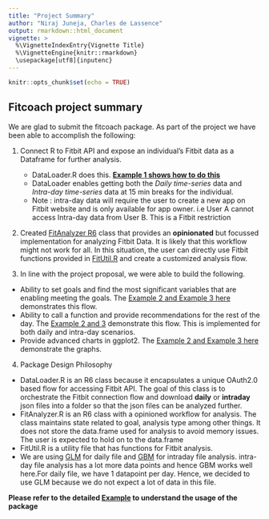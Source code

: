 ---
title: "Project Summary"
author: "Niraj Juneja, Charles de Lassence"
output: rmarkdown::html_document
vignette: >
  %\VignetteIndexEntry{Vignette Title}
  %\VignetteEngine{knitr::rmarkdown}
  \usepackage[utf8]{inputenc}
---

```{r setup, include=FALSE}
knitr::opts_chunk$set(echo = TRUE)
```

## Fitcoach project summary

We are glad to submit the fitcoach package. As part of the project we have been able to accomplish the following:

1. Connect R to Fitbit API and expose an individual’s Fitbit data as a Dataframe for further analysis.
    + DataLoader.R does this. __[Example 1 shows how to do this](examples\fitcoach-usage.html)__
    + DataLoader enables getting both the *Daily time-series* data and *Intra-day time-series* data at 15 min breaks for the individual. 
    + Note : intra-day data will require the user to create a new app on Fitbit website and is only available for app owner. i.e User A cannot access Intra-day data from User B. This is a Fitbit restriction

2. Created [FitAnalyzer R6](..\R\FitAnalyzer.R) class that provides an __opinionated__ but focussed implementation for analyzing Fitbit Data. It is likely that this workflow might not work for all. In this situation, the user can directly use Fitbit functions provided in [FitUtil.R](..\R\FitUtil.R)  and create a customized analysis flow. 

3. In line with the project proposal, we were able to build the following.
  + Ability to set goals and find the most significant variables that are enabling meeting the goals. The [Example 2 and Example 3 here](examples\fitcoach-usage.html) demonstrates this flow. 
  + Ability to call a function and provide recommendations for the rest of the day. The [Example 2 and 3](examples\fitcoach-usage.html) demonstrate this flow. This is implemented for both daily and intra-day scenarios.
  + Provide advanced charts in ggplot2. The [Example 2 and Example 3 here](examples\fitcoach-usage.html) demonstrate the graphs.
  
4. Package Design Philosophy
  + DataLoader.R is an R6 class because it encapsulates a unique OAuth2.0 based flow for accessing Fitbit API. The goal of this class is to orchestrate the Fitbit connection flow and download __daily__ or __intraday__ json files into a folder so that the json files can be analyzed further.
  + FitAnalyzer.R is an R6 class with a opinioned workflow for analysis. The class maintains state related to goal, analysis type among other things. It does not store the data.frame used for analysis to avoid memory issues. The user is expected to hold on to the data.frame
  + FitUtil.R is a utility file that has functions for Fitbit analysis. 
  + We are using [GLM](https://stat.ethz.ch/R-manual/R-devel/library/stats/html/glm.html) for daily file and [GBM](https://cran.r-project.org/web/packages/gbm/gbm.pdf) for intraday file analysis. intra-day file analysis has a lot more data points and hence GBM works well here.For daily file, we have 1 datapoint per day. Hence, we decided to use GLM because we do not expect a lot of data in this file.
  
__Please refer to the detailed [Example ](examples\fitcoach-usage.html) to understand the usage of the package__
